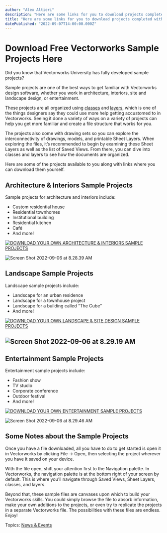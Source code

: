 ```yaml
---
author: "Alex Altieri"
description: "Here are some links for you to download projects completed with Vectorworks Architect, Landmark, or Spotlight."
title: "Here are some links for you to download projects completed with Vectorworks Architect, Landmark, or Spotlight." 
datePublished: "2022-09-07T14:00:00.000Z"
---
```

# Download Free Vectorworks Sample Projects Here

Did you know that Vectorworks University has fully developed sample projects?

Sample projects are one of the best ways to get familiar with Vectorworks design software, whether you work in architecture, interiors, site and landscape design, or entertainment.

These projects are all organized using [classes](https://app-help.vectorworks.net/2022/eng/VW2022%5FGuide/Structure/Concept%5FClasses%5Foverview.htm) and [layers](https://app-help.vectorworks.net/2022/eng/VW2022%5FGuide/Structure/Concept%5FLayers%20overview.htm), which is one of the things designers say they could use more help getting accustomed to in Vectorworks. Seeing it done a variety of ways on a variety of projects can help you get more familiar and create a file structure that works for you.

The projects also come with drawing sets so you can explore the interconnectivity of drawings, models, and printable Sheet Layers. When exploring the files, it’s recommended to begin by examining these Sheet Layers as well as the list of Saved Views. From there, you can dive into classes and layers to see how the documents are organized.

Here are some of the projects available to you along with links where you can download them yourself.

## Architecture & Interiors Sample Projects

Sample projects for architecture and interiors include:

* Custom residential house
* Residential townhomes
* Institutional building
* Residential kitchen
* Café
* And more!

[![DOWNLOAD YOUR OWN ARCHITECTURE & INTERIORS SAMPLE PROJECTS](https://no-cache.hubspot.com/cta/default/3018241/2a61d6de-39ff-450c-bb53-0598350fe44f.png)](https://cta-redirect.hubspot.com/cta/redirect/3018241/2a61d6de-39ff-450c-bb53-0598350fe44f) 

![Screen Shot 2022-09-06 at 8.28.39 AM](https://blog.vectorworks.net/hs-fs/hubfs/Blog%20Images/2022%20PVW%20Images/09_Sample%20Projects/Screen%20Shot%202022-09-06%20at%208.28.39%20AM.png?width=700&name=Screen%20Shot%202022-09-06%20at%208.28.39%20AM.png)

## Landscape Sample Projects

Landscape sample projects include:

* Landscape for an urban residence
* Landscape for a townhouse project
* Landscape for a building called “The Cube”
* And more!

[![DOWNLOAD YOUR OWN LANDSCAPE & SITE DESIGN SAMPLE PROJECTS](https://no-cache.hubspot.com/cta/default/3018241/0f5777b8-12a5-4b74-866f-8c647b86dda8.png)](https://cta-redirect.hubspot.com/cta/redirect/3018241/0f5777b8-12a5-4b74-866f-8c647b86dda8) 

## ![Screen Shot 2022-09-06 at 8.29.19 AM](https://blog.vectorworks.net/hs-fs/hubfs/Blog%20Images/2022%20PVW%20Images/09_Sample%20Projects/Screen%20Shot%202022-09-06%20at%208.29.19%20AM.png?width=700&name=Screen%20Shot%202022-09-06%20at%208.29.19%20AM.png)

## Entertainment Sample Projects

Entertainment sample projects include:

* Fashion show
* TV studio
* Corporate conference
* Outdoor festival
* And more!

[![DOWNLOAD YOUR OWN ENTERTAINMENT SAMPLE PROJECTS](https://no-cache.hubspot.com/cta/default/3018241/9e9d987b-39f1-4ab3-97a4-60e17aa87626.png)](https://cta-redirect.hubspot.com/cta/redirect/3018241/9e9d987b-39f1-4ab3-97a4-60e17aa87626) 

![Screen Shot 2022-09-06 at 8.29.46 AM](https://blog.vectorworks.net/hs-fs/hubfs/Blog%20Images/2022%20PVW%20Images/09_Sample%20Projects/Screen%20Shot%202022-09-06%20at%208.29.46%20AM.png?width=700&name=Screen%20Shot%202022-09-06%20at%208.29.46%20AM.png)

## Some Notes about the Sample Projects

Once you have a file downloaded, all you have to do to get started is open it in Vectorworks by clicking File -> Open, then selecting the project wherever you have it saved on your device.

With the file open, shift your attention first to the Navigation palette. In Vectorworks, the navigation palette is at the bottom right of your screen by default. This is where you’ll navigate through Saved Views, Sheet Layers, classes, and layers.

Beyond that, these sample files are canvases upon which to build your Vectorworks skills. You could simply browse the file to absorb information, make your own additions to the projects, or even try to replicate the projects in a separate Vectorworks file. The possibilities with these files are endless. Enjoy!

 Topics: [News & Events](https://blog.vectorworks.net/topic/news-events) 

 